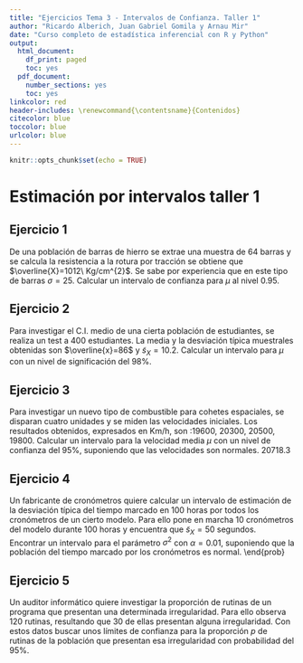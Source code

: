 ```yaml
---
title: "Ejercicios Tema 3 - Intervalos de Confianza. Taller 1"
author: "Ricardo Alberich, Juan Gabriel Gomila y Arnau Mir"
date: "Curso completo de estadística inferencial con R y Python"
output:
  html_document:
    df_print: paged
    toc: yes
  pdf_document:
    number_sections: yes
    toc: yes
linkcolor: red
header-includes: \renewcommand{\contentsname}{Contenidos}
citecolor: blue
toccolor: blue
urlcolor: blue
---
```


```r
knitr::opts_chunk$set(echo = TRUE)
```

# Estimación por intervalos taller 1

## Ejercicio 1

De una población de barras de hierro se extrae una muestra de $64$ barras y  se calcula la
resistencia a la rotura por tracción se obtiene que $\overline{X}=1012\ Kg/cm^{2}$. Se sabe
por experiencia que en este tipo de barras $\sigma=25$. Calcular un intervalo de confianza
para $\mu$ al nivel 0.95. 

\sol{$\left(1005.88 , 1018.13\right)$}

## Ejercicio 2

Para investigar el C.I. medio de una cierta población de estudiantes, se realiza un test a
$400$ estudiantes. La media y la desviación típica  muestrales obtenidas son
$\overline{x}=86$ y $\tilde{s}_{X}=10.2$. Calcular un intervalo para $\mu$ con un nivel de
significación del 98\%. \sol{$\left(84.8117, 87.1883\right)$}

## Ejercicio 3

Para investigar un nuevo tipo de combustible para cohetes espaciales, se disparan cuatro
unidades y se miden las velocidades iniciales. Los resultados obtenidos, expresados en
Km/h, son :19600, 20300, 20500, 19800. Calcular un intervalo para la velocidad media $\mu$
con un nivel de confianza del 95\%, suponiendo que las velocidades son normales.
\sol{$\left(19381.7, 20718.3\right)$} 20718.3


## Ejercicio 4 

Un fabricante de cronómetros quiere calcular un intervalo de estimación de la desviación
típica del tiempo marcado en $100$ horas por todos los cronómetros  de un cierto modelo.
Para ello pone en marcha $10$ cronómetros del modelo durante $100$ horas y encuentra que
$\tilde{s}_{X}=50$ segundos. Encontrar un intervalo para el parámetro $\sigma^2$ con
$\alpha=0.01$, suponiendo que la población del tiempo marcado por los cronómetros es
normal. \sol{$\left(953.834,12968.3\right)$}
\end{prob}


## Ejercicio 5

Un auditor informático quiere investigar la proporción de rutinas de un programa que
presentan una determinada irregularidad. Para ello observa $120$ rutinas, resultando que
$30$ de ellas presentan alguna irregularidad. Con estos datos buscar unos límites de
confianza para la proporción $p$ de rutinas de la población que presentan esa irregularidad
con probabilidad del 95\%.

\sol{$\left(0.1725,0.3275\right)$}

